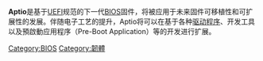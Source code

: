 {{NotChineseTitle|time=2019-01-19}}
{{多個問題|
{{orphan|time=2015-01-27T03:55:31+00:00}}
{{Unreferenced|time=2015-01-05T08:11:15+00:00}}
{{Expand|time=2018-05-22T06:45:16+00:00}} 
}}
{{NoteTA
|G1=IT
}}
'''Aptio'''是{{link-en|美商安邁科技|American Megatrends}}基于[[UEFI|UEFI]]规范的下一代[[BIOS|BIOS]]固件，将被应用于未来固件可移植性和可扩展性的发展。伴随电子工艺的提升，Aptio将可以在基于各种[[驱动程序|驱动程序]]、开发工具以及預啟動应用程序（Pre-Boot Application）等的开发进行扩展。

{{软件小作品}}
[[Category:BIOS|Category:BIOS]]
[[Category:韌體|Category:韌體]]